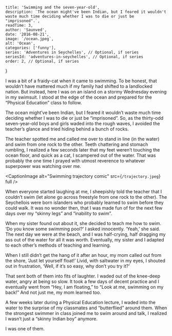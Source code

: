 
    title: 'Swimming and the seven-year-old',
    description: `The ocean might've been Indian, but I feared it wouldn't waste much time deciding whether I was to die or just be "imprisoned".`,
    readTime: 3,
    author: 'Saunved',
    date: '2016-08-21',
    image: `/ocean.jpeg`,
    alt: 'Ocean',
    categories: ['funny'],
    series: 'Adventures in Seychelles', // Optional, if series
    seriesId: 'adventures-in-seychelles', // Optional, if series
    order: 2, // Optional, if series
}


I was a bit of a fraidy-cat when it came to swimming. To be honest, that wouldn’t have mattered much if my family had shifted to a landlocked nation. But instead, here I was on an island on a stormy Wednesday evening in my swimsuit. I stood at the edge of the ocean and prepared for the “Physical Education” class to follow.

The ocean might’ve been Indian, but I feared it wouldn’t waste much time deciding whether I was to die or just be “imprisoned”. So, as the thirty-odd seven-year-old boys and girls waded into the rough waves, I avoided the teacher’s glance and tried hiding behind a bunch of rocks.

The teacher spotted me and called me over to stand in line (in the water) and swim from one rock to the other. Teeth chattering and stomach rumbling, I realized a few seconds later that my feet weren’t touching the ocean floor, and quick as a cat, I scampered out of the water. That was probably the one time I prayed with utmost reverence to whatever superpower was watching over me.

<CaptionImage alt="Swimming trajectory comic" src={`/trajectory.jpeg`} full />

When everyone started laughing at me, I sheepishly told the teacher that I couldn’t swim (let alone go across freestyle from one rock to the other). The Seychellois were born islanders who probably learned to swim before they could walk. It was no wonder then, that I was made fun of for the next few days over my “skinny legs” and “inability to swim”.

When my sister found out about it, she decided to teach me how to swim.
‘Do you know some swimming pool?’ I asked innocently.
‘Yeah,’ she said.
The next day we were at the beach, and I was half-crying, half dragging my ass out of the water for all it was worth. Eventually, my sister and I adapted to each other’s methods of teaching and learning.

When I still didn’t get the hang of it after an hour, my mom called out from the shore, ‘Just let yourself float!’ Livid, with saltwater in my eyes, I shouted out in frustration, ‘Well, if it’s so easy, why don’t you try it?’

That sent both of them into fits of laughter. I waded out of the knee-deep water, angry at being so slow. It took a few days of decent practice and I eventually went from “Hey, I am floating,” to “Look at me, swimming on my back!” And not just me, my mom learned too.

A few weeks later during a Physical Education lecture, I waded into the water to the surprise of my classmates and “butterflied” around them. When the strongest swimmer in class joined me to swim around and talk, I realized I wasn’t just a “skinny Indian boy” anymore.

I was one of them.